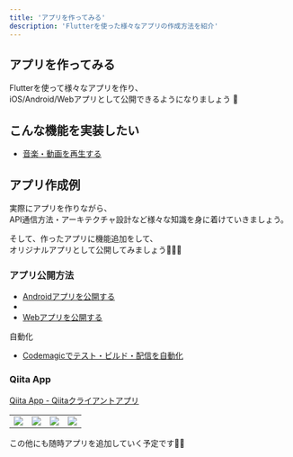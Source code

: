 ```yaml
---
title: 'アプリを作ってみる'
description: 'Flutterを使った様々なアプリの作成方法を紹介'
---
```



## アプリを作ってみる

Flutterを使って様々なアプリを作り、  
iOS/Android/Webアプリとして公開できるようになりましょう 💪

## こんな機能を実装したい

- [音楽・動画を再生する](/create-app/media-player)

## アプリ作成例

実際にアプリを作りながら、  
API通信方法・アーキテクチャ設計など様々な知識を身に着けていきましょう。

そして、作ったアプリに機能追加をして、  
オリジナルアプリとして公開してみましょう🚀🚀🚀

### アプリ公開方法

- [Androidアプリを公開する](/create-app/publish-android)
- <ExternalLink link="https://flutter.dev/docs/deployment/ios" label="iOSアプリを公開する" />
- [Webアプリを公開する](/host-web-app/host-web-app)

自動化
- [Codemagicでテスト・ビルド・配信を自動化](/create-app/codemagic)

### Qiita App

[Qiita App - Qiitaクライアントアプリ](/create-app/qiita-app)

<table>
    <tbody>
        <tr>
            <td width="25%">
                <a href="/create-app/qiita-app">
                    <img src="../images/create-app/qiita-app-screen-1.png" />
                </a>
            </td>
            <td width="25%">
                <a href="/create-app/qiita-app">
                    <img src="../images/create-app/qiita-app-screen-2.png" />
                </a>
            </td>
            <td width="25%">
                <a href="/create-app/qiita-app">
                    <img src="../images/create-app/qiita-app-screen-3.png" />
                </a>
            </td>
            <td width="25%">
                <a href="/create-app/qiita-app">
                    <img src="../images/create-app/qiita-app-screen-4.png" />
                </a>
            </td>
        </tr>
    </tbody>
</table>

この他にも随時アプリを追加していく予定です🙇‍♂️
